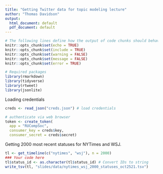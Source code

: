 ```yaml
---
title: "Getting Twitter data for topic modeling lecture"
author: "Thomas Davidson"
output:
  html_document: default
  pdf_document: default
---
```


```r
# The following lines define how the output of code chunks should behave
knitr::opts_chunk$set(echo = TRUE)
knitr::opts_chunk$set(include = TRUE)
knitr::opts_chunk$set(warning = FALSE)
knitr::opts_chunk$set(message = FALSE)
knitr::opts_chunk$set(error = TRUE)

# Required packages
library(rmarkdown)
library(tidyverse)
library(rtweet)
library(jsonlite)
```

Loading credentials
```r
creds <- read_json("creds.json") # load credentials

# authenticate via web browser
token <- create_token( 
  app = "RUCompSoc",
  consumer_key = creds$key,
  consumer_secret = creds$secret)
```

Getting 2000 most recent statuses for NYTimes and WSJ.
```r
tl <- get_timeline(c("nytimes", "wsj"), n = 2000)
### Your code here
tl$status_id <- as.character(tl$status_id) # Convert IDs to string
write_tsv(tl, "slides/data/nytimes_wsj_2000_statuses_oct2521.tsv")
```

